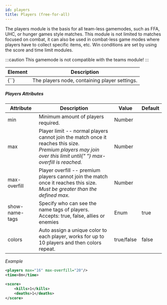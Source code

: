 ```yaml
---
id: players
title: Players (free-for-all)
---
```


The players module is the basis for all team-less gamemodes, such as FFA, UHC, or hunger games style matches.
This module is not limited to matches focused on combat,
it can also be used in combat-less game modes where players have to collect specific items, etc.
Win conditions are set by using the score and time limit modules.

:::caution
This gamemode is not compatible with the teams module!
:::

<div className="table-container">
  <table>
    <thead>
      <tr>
        <th>Element</th>
        <th>Description</th>
      </tr>
    </thead>
    <tbody>
      <tr>
        <td>
          <label>{`<players />`}</label>
        </td>
        <td>The players node, containing player settings.</td>
      </tr>
    </tbody>
  </table>
</div>

##### Players Attributes

<div className="table-container">
  <table>
    <thead>
      <tr>
        <th style={{ minWidth: "130px" }}>Attribute</th>
        <th>Description</th>
        <th>Value</th>
        <th>Default</th>
      </tr>
    </thead>
    <tbody>
      <tr>
        <td>
          <label>min</label>
        </td>
        <td>Minimum amount of players required.</td>
        <td>
          <span className="badge badge--primary">Number</span>
        </td>
        <td></td>
      </tr>
      <tr>
        <td>
          <label>max</label>
        </td>
        <td>
          Player limit -- normal players cannot join the match once it reaches
          this size.
          <br />
          <i>
            Premium players may join over this limit until{" "}
            <label>max-overfill</label> is reached.
          </i>
        </td>
        <td>
          <span className="badge badge--primary">Number</span>
        </td>
        <td></td>
      </tr>
      <tr>
        <td>
          <label>max-overfill</label>
        </td>
        <td>
          Player overfill -- premium players cannot join the match once it
          reaches this size.
          <br />
          <i>
            Must be greater than the defined <label>max</label>.
          </i>
        </td>
        <td>
          <span className="badge badge--primary">Number</span>
        </td>
        <td></td>
      </tr>
      <tr>
        <td>
          <label>show-name-tags</label>
        </td>
        <td>
          Specify who can see the name tags of players.
          <br />
          Accepts:
          <label>true</label>, <label>false</label>, <label>allies</label> or <label>enemies</label>
        </td>
        <td>
          <span className="badge badge--primary">Enum</span>
        </td>
        <td>true</td>
      </tr>
      <tr>
        <td>
          <label>colors</label>
        </td>
        <td>
          Auto assign a unique color to each player, works for up to 10 players
          and then colors repeat.
        </td>
        <td>
          <span className="badge badge--primary">true/false</span>
        </td>
        <td>false</td>
      </tr>
    </tbody>
  </table>
</div>

_Example_

```xml
<players max="16" max-overfill="20"/>
<time>8m</time>

<score>
    <kills>1</kills>
    <deaths>1</deaths>
</score>
```
